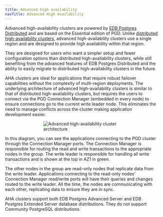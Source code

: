 ```yaml
---
title: Advanced high availability
navTitle: Advanced High Availability
---
```


Advanced high-availability clusters are powered by [EDB Postgres Distributed](https://enterprisedb.com/docs/pgd/latest/) and are based on the Essential edition of PGD. Unlike [distributed high-availability clusters](./distributed_highavailability), advanced high-availability clusters use a single region and are designed to provide high availability within that region. 

They are designed for users who want a simpler setup and fewer configuration options than distributed high-availability clusters, while still benefiting from the advanced features of EDB Postgres Distributed and the ability to easily migrate to distributed high-availability clusters in the future.

AHA clusters are ideal for applications that require robust failover capabilities without the complexity of multi-region deployments. The underlying architecture of advanced high-availability clusters is similar to that of distributed high-availability clusters, but requires the users to connect via the PGD Connection Manager (embedded in every node) to ensure connections go to the current write leader node. This eliminates the need to manage conflicts across the cluster making application development easier.

<div style="width: 50%; margin: auto;">

![Advanced high-availability cluster architecture](../../images/architectures/ahadha-1x3-cluster.svg)

</div>

In this diagram, you can see the applications connecting to the PGD cluster through the Connection Manager ports. The Connection Manager is responsible for routing the read and write transactions to the appropriate nodes in the group. The write leader is responsible for handling all write transactions and is shown at the top in AZ1 in green.

The other nodes in the group are read-only nodes that replicate data from the write leader. Applications connecting to the read-only nodes' Connection Manager read/write ports will have their queries and changes routed to the write leader. All the time, the nodes are communicating with each other, replicating data to ensure they are in sync.

AHA clusters support both EDB Postgres Advanced Server and EDB Postgres Extended Server database distributions. They do not support Community PostgreSQL distributions.

